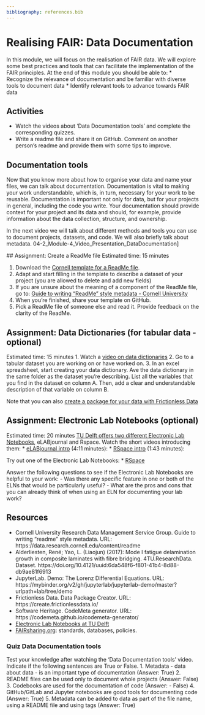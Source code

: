 ```yaml
---
bibliography: references.bib
---
```


# Realising FAIR: Data Documentation {#realisingFAIR2}


In this module, we will focus on the realisation of FAIR data. 
We will explore some best practices and tools that can facilitate the implementation of the FAIR principles. 
At the end of this module you should be able to:
*	Recognize the relevance of documentation and be familiar with diverse tools to document data
*	Identify relevant tools to advance towards FAIR data 

## Activities 
*	Watch the videos about ‘Data Documentation tools’ and complete the corresponding quizzes.
* Write a readme file and share it on GitHub. Comment on another person's readme and provide them with some tips to improve. 

## Documentation tools 

Now that you know more about how to organise your data and name your files, we can talk about documentation. 
Documentation is vital to making your work understandable, which is, in turn, necessary for your work to be reusable.
Documentation is important not only for data, but for your projects in general, including the code you write. 
Your documentation should provide context for your project and its data and should, for example, provide information about the data collection, structure, and ownership.

In the next video we will talk about different methods and tools you can use to document projects, datasets, and code. We will also briefly talk about metadata.
 04-2_Module-4_Video_Presentation_DataDocumentation]
 
 ## Assignment: Create a ReadMe file 
 Estimated time: 15 minutes

1. Download the [Cornell template for a ReadMe file](https://cornell.app.box.com/v/ReadmeTemplate). 
2. Adapt and start filling in the template to describe a dataset of your project (you are allowed to delete and add new fields)
3. If you are unsure about the meaning of a component of the ReadMe file, go to: [Guide to writing "ReadMe" style metadata - Cornell University](https://data.research.cornell.edu/content/readme#best_practices)
4. When you're finished, share your template on GitHub. 
5. Pick a ReadMe file of someone else and read it. 
Provide feedback on the clarity of the ReadMe. 

## Assignment: Data Dictionaries (for tabular data - optional)
 Estimated time: 15 minutes
1. Watch a [video on data dictionaries](https://www.youtube.com/watch?v=Fe3i9qyqPjo)
2. Go to a tabular dataset you are working on or have worked on.
3. In an excel spreadsheet, start creating your data dictionary. 
Ave the data dictionary in the same folder as the dataset you're describing.
List all the variables that you find in the dataset on column A. 
Then, add a clear and understandable description of that variable on column B.

Note that you can also [create a package for your data with Frictionless Data](https://create.frictionlessdata.io)

## Assignment: Electronic Lab Notebooks (optional)
Estimated time: 20 minutes
[TU Delft offers two different Electronic Lab Notebooks](https://www.tudelft.nl/en/library/research-data-management/r/manage/electronic-lab-note
book), eLABjournal and Rspace. 
Watch the short videos introducing them:
* [eLABjournal intro](https://www.youtube.com/watch?v=ys4BKEWWnEc&feature=youtu.be) (4:11 minutes):
* [RSpace intro](https://www.youtube.com/watch?v=q2CEnZRC1_o&t=5s) (1:43 minutes):

Try out one of the Electronic Lab Notebooks: 
* [RSpace](https://rspace.tudelft.nl) 

Answer the following questions to see if the Electronic Lab Notebooks are helpful to your work: 
- Was there any specific feature in one or both of the ELNs that would be particularly useful?
- What are the pros and cons that you can already think of when using an ELN for documenting your lab work?



## Resources
*	Cornell University Research Data Management Service Group. Guide to writing “readme” style metadata. URL: https://data.research.cornell.edu/content/readme
*	Alderliesten, René; Yao, L. (Liaojun) (2017): Mode I fatigue delamination growth in composite laminates with fibre bridging. 4TU.ResearchData. Dataset. https://doi.org/10.4121/uuid:6da548f6-f801-41b4-8d88-db9ae81f6913
*	JupyterLab. Demo: The Lorenz Differential Equations. URL: https://mybinder.org/v2/gh/jupyterlab/jupyterlab-demo/master?urlpath=lab/tree/demo
*	Frictionless Data. Data Package Creator. URL: https://create.frictionlessdata.io/
*	Software Heritage. CodeMeta generator. URL: https://codemeta.github.io/codemeta-generator/
* [Electronic Lab Notebooks at TU Delft](https://www.tudelft.nl/en/library/research-data-management/r/manage/electronic-lab-notebook)
*	[FAIRsharing.org](https://fairsharing.org/): standards, databases, policies. 

### Quiz Data Documentation tools
Test your knowledge after watching the ‘Data Documentation tools’ video. Indicate if the following sentences are True or False.
1.	Metadata - data about data - is an important type of documentation (Answer: True)
2.	README files can be used only to document whole projects (Answer: False)
3.	Codebooks are used for the documentation of code (Answer: - False)
4.	GitHub/GitLab and Jupyter notebooks are good tools for documenting code (Answer: True)
5.	Metadata can be added to data as part of the file name, using a README file and using tags (Answer: True)
